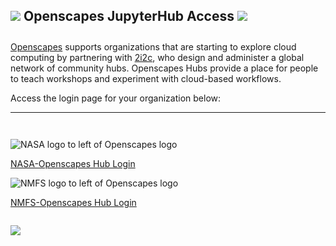 
::: {.text-center style="margin-bottom: 2em;"}

# ![](images/openscapes_hex.png){.inline} Openscapes JupyterHub Access ![](images/2i2c-logo.png){.inline}

:::

[Openscapes](https://openscapes.org) supports organizations that are starting to explore cloud computing by partnering with [2i2c](https://2i2c.org), who design and administer a global network of community hubs. Openscapes Hubs provide a place for people to teach workshops and experiment with cloud-based workflows.

Access the login page for your organization below:

---

::: {layout-ncol="2" style="margin-top: 3em;"}

::: {.text-center}

::: {.login-area}

![](images/nasa-openscapes.png){.login-logo alt="NASA logo to left of Openscapes logo"}

[NASA-Openscapes Hub Login](https://openscapes.2i2c.cloud/){.btn-login .nasa .btn .btn-primary .btn-lg role="button"}

:::

:::


::: {.text-center}

::: {.login-area}

![](images/nmfs-openscapes.png){.login-logo alt="NMFS logo to left of Openscapes logo"}

[NMFS-Openscapes Hub Login](https://nmfs-openscapes.2i2c.cloud/){.btn-login .noaa .btn .btn-primary .btn-lg role="button"}

:::

:::

:::

::: {.text-center}
![](images/jupyterhub-logo.png){style="margin-top: 1em;"}
:::
